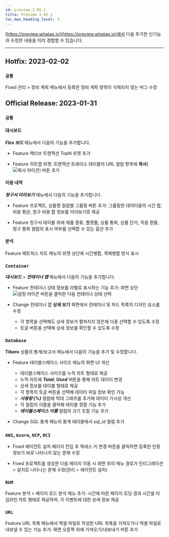 ```yaml
---
id: preview-1.95.1
title: Preview 1.95.1
toc_max_heading_level: 3
---
```



[https://preview.whatap.io](https://preview.whatap.io)에서 다음 추가한 신기능과 수정한 내용을 미리 경험할 수 있습니다. 

---

## Hotfix: 2023-02-02

### `공통`

<Status>Fixed</Status> <UI>관리</UI> > <UI>정비 계획</UI> 메뉴에서 등록한 정비 계획 항목이 삭제되지 않는 버그 수정

## Official Release: 2023-01-31

### `공통`

#### 대시보드

***Flex 보드*** 메뉴에서 다음의 기능을 추가합니다.

* <Status>Feature</Status> <UI>액티브 트랜잭션 TopN</UI> 위젯 추가 

* <Status>Feature</Status> <UI>히트맵</UI> 위젯: 트랜잭션 트레이스 테이블의 <UI>URL</UI> 컬럼 항목에 <b>복사</b>(<img src='/img/ico-copy.svg' alt='복사 아이콘' />) 버튼 추가

#### 이용 내역

***청구서 미리보기*** 메뉴에서 다음의 기능을 추가합니다.

* <Status>Feature</Status> 프로젝트, 상품명 컬럼별 그룹핑 버튼 추가: 그룹핑한 데이터들의 시간 합, 비용 평균, 청구 비용 합 정보를 미리보기로 제공

* <Status>Feature</Status> 청구서 테이블 위에 <UI>제품 종류</UI>, <UI>플랫폼</UI>, <UI>상품 통화</UI>, <UI>상품 단가</UI>, <UI>적용 환율</UI>, <UI>청구 통화</UI> 컬럼의 표시 여부를 선택할 수 있는 옵션 추가 

#### 분석

<Status>Feature</Status> <UI>메트릭스 차트</UI> 메뉴의 위젯 상단에 시간병합, 객체병합 방식 표시 


### `Container`

***대시보드*** > ***컨테이너 맵*** 메뉴에서 다음의 기능을 추가합니다.

* <Status>Feature</Status> 컨테이너 상태 정보를 라벨로 표시하는 기능 추가: 화면 상단 <img src='/img/ico-setting.svg' alt='설정 아이콘' /> 버튼을 클릭한 다음 <UI>컨테이너 상태</UI> 선택

* <Status>Change</Status> 컨테이너 맵 <b>상세 보기</b> 화면에서 컨테이너 및 파드 목록의 디자인 요소를 수정

  * 각 항목을 선택해도 상세 정보가 펼쳐지지 않은채 다중 선택할 수 있도록 수정
  * 토글 버튼을 선택해 상세 정보를 확인할 수 있도록 수정


### `Database`

<b>Tibero</b> 상품의 <UI>통계/보고서</UI> 메뉴에서 다음의 기능을 추가 및 수정합니다.

* <Status>Feature</Status> <UI>테이블스페이스 사이즈</UI> 메뉴의 화면 UI 개선

  * 테이블스페이스 사이즈를 누적 차트 형태로 제공
  * 누적 차트에 ***Total***, ***Used*** 버튼을 통해 차트 데이터 변경
  * 상세 정보를 테이블 형태로 제공
  * 각 항목의 토글 버튼을 선택해 데이터 파일 정보 확인 가능
  * ***사용량 (%)*** 컬럼에 막대 그래프를 추가해 데이터 가시성 개선
  * 각 컬럼의 이름을 클릭해 테이블 정렬 기능 추가
  * ***테이블스페이스 이름*** 컬럼의 크기 조절 기능 추가

* <Status>Change</Status> <UI>SQL 통계</UI> 메뉴의 통계 테이블에서 <UI>sql_id</UI> 컬럼 추가


### `AWS`, `Azure`, `NCP`, `OCI`

* <Status>Fixed</Status> <UI>에이전트 설치</UI> 페이지 진입 후 <UI>액세스 키 변경</UI> 버튼을 클릭하면 등록한 인증 정보가 바로 나타나지 않는 문제 수정

* <Status>Fixed</Status> 프로젝트를 생성한 다음 페이지 이동 시 화면 위의 메뉴 경로가 <UI>인티그레이션 > 설치</UI>로 나타나는 문제 수정(<UI>관리 > 에이전트 설치</UI>)


### `RUM`

<Status>Feature</Status> <UI>분석</UI> > <UI>페이지 로드 분석</UI> 메뉴 추가: 시간에 따른 페이지 로딩 경과 시간을 타임라인 차트 형태로 제공하며, 각 이벤트에 대한 상세 정보 제공


### `URL`

<Status>Feature</Status> <UI>URL 목록</UI> 메뉴에서 엑셀 파일로 작성한 URL 목록을 가져오거나 엑셀 파일로 내보낼 수 있는 기능 추가: 화면 오른쪽 위에 <UI>가져오기</UI>/<UI>내보내기</UI> 버튼 추가